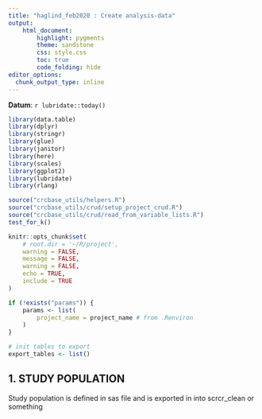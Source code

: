 ```yaml
---
title: "haglind_feb2020 : Create analysis-data"
output: 
    html_document:
        highlight: pygments
        theme: sandstone
        css: style.css
        toc: true
        code_folding: hide
editor_options: 
  chunk_output_type: inline
---
```


__Datum__: `r lubridate::today()`

```r
library(data.table)
library(dplyr)
library(stringr)
library(glue)
library(janitor)
library(here)
library(scales)
library(ggplot2)
library(lubridate)
library(rlang)

source("crcbase_utils/helpers.R")
source("crcbase_utils/crud/setup_project_crud.R")
source("crcbase_utils/crud/read_from_variable_lists.R")
test_for_k()

knitr::opts_chunk$set(
    # root.dir = '~/R/project',
    warning = FALSE,
    message = FALSE,
    warning = FALSE,
    echo = TRUE,
    include = TRUE
)

if (!exists("params")) {
    params <- list(
        project_name = project_name # from .Renviron
    )
}

# init tables to export
export_tables <- list()
```



## 1. STUDY POPULATION

Study population is defined in sas file and is exported in into scrcr_clean or something